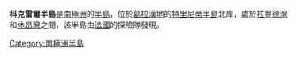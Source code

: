 {{Coord|63|24|S|58|8|W|source:GNIS|display=title}}

'''科克雷爾半島'''是[[南極洲|南極洲]]的[[半島|半島]]，位於[[葛拉漢地|葛拉漢地]]的[[特里尼蒂半島|特里尼蒂半島]]北岸，處於[[拉豐德灣|拉豐德灣]]和[[休昂灣|休昂灣]]之間，該半島由[[法國|法國]]的探險隊發現。

{{Antarctica-geo-stub}}
[[Category:南極洲半島|Category:南極洲半島]]